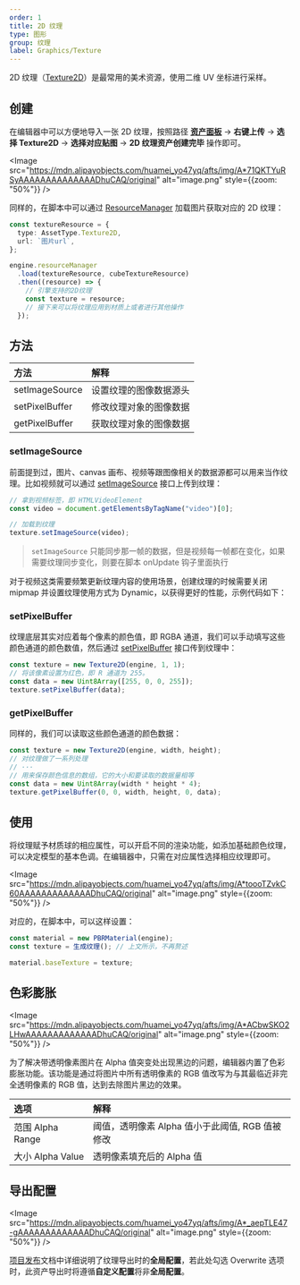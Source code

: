 ```yaml
---
order: 1
title: 2D 纹理
type: 图形
group: 纹理
label: Graphics/Texture
---
```


2D 纹理（[Texture2D](/apis/core/#Texture2D)）是最常用的美术资源，使用二维 UV 坐标进行采样。

## 创建

在编辑器中可以方便地导入一张 2D 纹理，按照路径 **[资产面板](/docs/assets/interface)** -> **右键上传** -> **选择 Texture2D** -> **选择对应贴图** -> **2D 纹理资产创建完毕** 操作即可。

<Image src="https://mdn.alipayobjects.com/huamei_yo47yq/afts/img/A*71QKTYuRSyAAAAAAAAAAAAAADhuCAQ/original" alt="image.png" style={{zoom: "50%"}} />

同样的，在脚本中可以通过 [ResourceManager](/apis/core/#ResourceManager) 加载图片获取对应的 2D 纹理：

```typescript
const textureResource = {
  type: AssetType.Texture2D,
  url: `图片url`,
};

engine.resourceManager
  .load(textureResource, cubeTextureResource)
  .then((resource) => {
    // 引擎支持的2D纹理
    const texture = resource;
    // 接下来可以将纹理应用到材质上或者进行其他操作
  });
```

## 方法

| 方法           | 解释                   |
| :------------- | :--------------------- |
| setImageSource | 设置纹理的图像数据源头 |
| setPixelBuffer | 修改纹理对象的图像数据 |
| getPixelBuffer | 获取纹理对象的图像数据 |

### setImageSource

前面提到过，图片、canvas 画布、视频等跟图像相关的数据源都可以用来当作纹理。比如视频就可以通过 [setImageSource](/apis/core/#Texture2D-setImageSource) 接口上传到纹理：

```typescript
// 拿到视频标签，即 HTMLVideoElement
const video = document.getElementsByTagName("video")[0];

// 加载到纹理
texture.setImageSource(video);
```

> `setImageSource` 只能同步那一帧的数据，但是视频每一帧都在变化，如果需要纹理同步变化，则要在脚本 onUpdate 钩子里面执行

对于视频这类需要频繁更新纹理内容的使用场景，创建纹理的时候需要关闭 mipmap 并设置纹理使用方式为 Dynamic，以获得更好的性能，示例代码如下：

<Playground href="/embed/benchmark-video" />

### setPixelBuffer

纹理底层其实对应着每个像素的颜色值，即 RGBA 通道，我们可以手动填写这些颜色通道的颜色数值，然后通过 [setPixelBuffer](/apis/core/#Texture2D-setPixelBuffer) 接口传到纹理中：

```typescript
const texture = new Texture2D(engine, 1, 1);
// 将该像素设置为红色，即 R 通道为 255。
const data = new Uint8Array([255, 0, 0, 255]);
texture.setPixelBuffer(data);
```

### getPixelBuffer

同样的，我们可以读取这些颜色通道的颜色数据：

```typescript
const texture = new Texture2D(engine, width, height);
// 对纹理做了一系列处理
// ···
// 用来保存颜色信息的数组，它的大小和要读取的数据量相等
const data = new Uint8Array(width * height * 4);
texture.getPixelBuffer(0, 0, width, height, 0, data);
```

## 使用

将纹理赋予材质球的相应属性，可以开启不同的渲染功能，如添加基础颜色纹理，可以决定模型的基本色调。在编辑器中，只需在对应属性选择相应纹理即可。

<Image src="https://mdn.alipayobjects.com/huamei_yo47yq/afts/img/A*toooTZvkC60AAAAAAAAAAAAADhuCAQ/original" alt="image.png" style={{zoom: "50%"}} />

对应的，在脚本中，可以这样设置：

```typescript
const material = new PBRMaterial(engine);
const texture = 生成纹理(); // 上文所示，不再赘述

material.baseTexture = texture;
```

## 色彩膨胀

<Image src="https://mdn.alipayobjects.com/huamei_yo47yq/afts/img/A*ACbwSKO2LHwAAAAAAAAAAAAADhuCAQ/original" alt="image.png" style={{zoom: "50%"}} />

为了解决带透明像素图片在 Alpha 值突变处出现黑边的问题，编辑器内置了色彩膨胀功能。该功能是通过将图片中所有透明像素的 RGB 值改写为与其最临近非完全透明像素的 RGB 值，达到去除图片黑边的效果。

| 选项             | 解释                                            |
| :--------------- | :---------------------------------------------- |
| 范围 Alpha Range | 阈值，透明像素 Alpha 值小于此阈值, RGB 值被修改 |
| 大小 Alpha Value | 透明像素填充后的 Alpha 值                       |

## 导出配置

<Image src="https://mdn.alipayobjects.com/huamei_yo47yq/afts/img/A*_aepTLE47-gAAAAAAAAAAAAADhuCAQ/original" alt="image.png" style={{zoom: "50%"}} />

[项目发布](/docs/platform/platform)文档中详细说明了纹理导出时的**全局配置**，若此处勾选 Overwrite 选项时，此资产导出时将遵循**自定义配置**将非**全局配置**。

